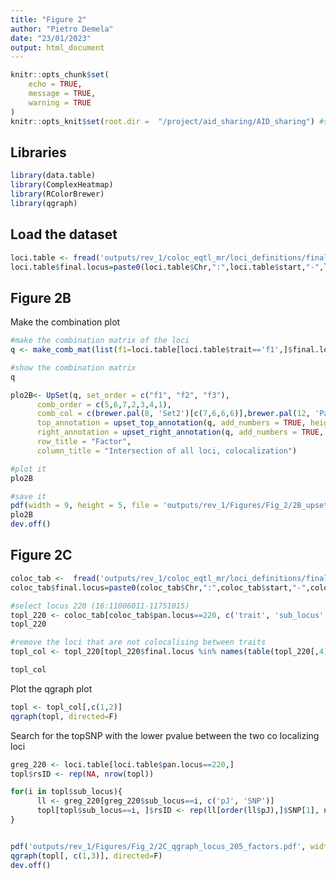```yaml
---
title: "Figure 2"
author: "Pietro Demela"
date: "23/01/2023"
output: html_document
---
```


```r
knitr::opts_chunk$set(
	echo = TRUE,
	message = TRUE,
	warning = TRUE
)
knitr::opts_knit$set(root.dir =  "/project/aid_sharing/AID_sharing") #set up the project directory
```

## Libraries

```r
library(data.table)
library(ComplexHeatmap)
library(RColorBrewer)
library(qgraph)
```

## Load the dataset

```r
loci.table <- fread('outputs/rev_1/coloc_eqtl_mr/loci_definitions/final_locus_table.tsv', data.table = F) #take the original factor loci list
loci.table$final.locus=paste0(loci.table$Chr,":",loci.table$start,"-",loci.table$end,"_",loci.table$sub_locus)
```

## Figure 2B

Make the combination plot
```r
#make the combination matrix of the loci
q <- make_comb_mat(list(f1=loci.table[loci.table$trait=='f1',]$final.locus, f2=loci.table[loci.table$trait=='f2',]$final.locus, f3=loci.table[loci.table$trait=='f3',]$final.locus), mode = 'distinct')

#show the combination matrix 
q

plo2B<- UpSet(q, set_order = c("f1", "f2", "f3"), 
      comb_order = c(5,6,7,2,3,4,1),
      comb_col = c(brewer.pal(8, 'Set2')[c(7,6,6,6)],brewer.pal(12, 'Paired')[c(2,4,6)]),
      top_annotation = upset_top_annotation(q, add_numbers = TRUE, height = unit(6, "cm")),
      right_annotation = upset_right_annotation(q, add_numbers = TRUE, width = unit(5,'cm'),gp = gpar(fill = brewer.pal(5, 'Greys')[1])  ),
      row_title = "Factor", 
      column_title = "Intersection of all loci, colocalization")

#plot it
plo2B

#save it
pdf(width = 9, height = 5, file = 'outputs/rev_1/Figures/Fig_2/2B_upset_plot_final_loci_nicola.pdf')
plo2B
dev.off()

```

## Figure 2C

```r

coloc_tab <-  fread('outputs/rev_1/coloc_eqtl_mr/loci_definitions/final_locus_table.tsv', data.table = F)
coloc_tab$final.locus=paste0(coloc_tab$Chr,":",coloc_tab$start,"-",coloc_tab$end,"_",coloc_tab$sub_locus)

#select locus 220 (16:11006011-11751015)
topl_220 <- coloc_tab[coloc_tab$pan.locus==220, c('trait', 'sub_locus', 'SNP', 'final.locus')]
topl_220

#remove the loci that are not colocalising between traits
topl_col <- topl_220[topl_220$final.locus %in% names(table(topl_220[,4])[table(topl_220[,4])!=1]),]

topl_col

```
Plot the qgraph plot


```r

topl <- topl_col[,c(1,2)]
qgraph(topl, directed=F)

```

Search for the topSNP with the lower pvalue between the two co localizing loci

```r
greg_220 <- loci.table[loci.table$pan.locus==220,]
topl$rsID <- rep(NA, nrow(topl))

for(i in topl$sub_locus){
      ll <- greg_220[greg_220$sub_locus==i, c('pJ', 'SNP')]
      topl[topl$sub_locus==i, ]$rsID <- rep(ll[order(ll$pJ),]$SNP[1], nrow(topl[topl$sub_locus==i, ]))
}


pdf('outputs/rev_1/Figures/Fig_2/2C_qgraph_locus_205_factors.pdf', width = 16, height = 16)
qgraph(topl[, c(1,3)], directed=F)
dev.off()

```



